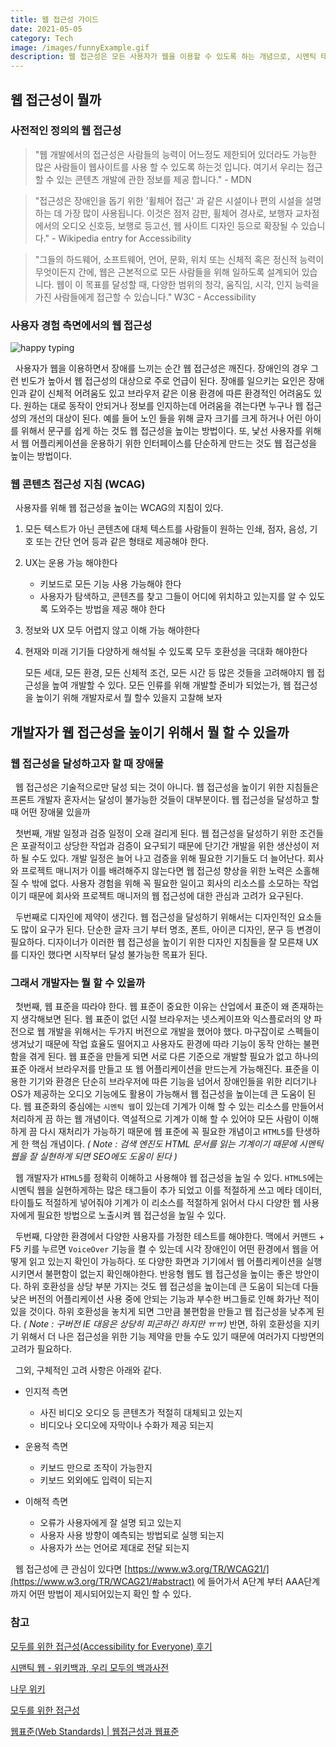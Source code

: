 ```yaml
---
title: 웹 접근성 가이드
date: 2021-05-05
category: Tech
image: /images/funnyExample.gif
description: 웹 접근성은 모든 사용자가 웹을 이용할 수 있도록 하는 개념으로, 시멘틱 태그 활용, 키보드 조작 지원, 대체 텍스트 제공 등을 통해 개선할 수 있다.
---
```


## 웹 접근성이 뭘까

### 사전적인 정의의 웹 접근성

> "웹 개발에서의 접근성은 사람들의 능력이 어느정도 제한되어 있더라도 가능한 많은 사람들이 웹사이트를 사용 할 수 있도록 하는것 입니다. 여기서 우리는 접근할 수 있는 콘텐츠 개발에 관한 정보를 제공 합니다." - MDN

> "접근성은 장애인을 돕기 위한 '휠체어 접근' 과 같은 시설이나 편의 시설을 설명하는 데 가장 많이 사용됩니다. 이것은 점저 감판, 휠체어 경사로, 보행자 교차점에서의 오디오 신호등, 보행로 등고선, 웹 사이트 디자인 등으로 확장될 수 있습니다." - Wikipedia entry for Accessibility

> "그들의 하드웨어, 소프트웨어, 언어, 문화, 위치 또는 신체적 혹은 정신적 능력이 무엇이든지 간에, 웹은 근본적으로 모든 사람들을 위해 일하도록 설계되어 있습니다. 웹이 이 목표를 달성할 때, 다양한 범위의 청각, 움직임, 시각, 인지 능력을 가진 사람들에게 접근할 수 있습니다." W3C - Accessibility

### 사용자 경험 측면에서의 웹 접근성

<Image
  src="/images/funnyExample.gif"
  alt="happy typing"
  width={500}
  height={500}
/>

&nbsp; 사용자가 웹을 이용하면서 장애를 느끼는 순간 웹 접근성은 깨진다. 장애인의 경우 그런 빈도가 높아서 웹 접근성의 대상으로 주로 언급이 된다. 장애를 일으키는 요인은 장애인과 같이 신체적 어려움도 있고 브라우저 같은 이용 환경에 따른 환경적인 어려움도 있다. 원하는 대로 동작이 안되거나 정보를 인지하는데 어려움을 겪는다면 누구나 웹 접근성의 개선의 대상이 된다. 예를 들어 노인 들을 위해 글자 크기를 크게 하거나 어린 아이를 위해서 문구를 쉽게 하는 것도 웹 접근성을 높이는 방법이다. 또, 낯선 사용자를 위해서 웹 어플리케이션을 운용하기 위한 인터페이스를 단순하게 만드는 것도 웹 접근성을 높이는 방법이다.

### 웹 콘텐츠 접근성 지침 (WCAG)

&nbsp; 사용자를 위해 웹 접근성을 높이는 WCAG의 지침이 있다.

1. 모든 텍스트가 아닌 콘텐츠에 대체 텍스트를 사람들이 원하는 인쇄, 점자, 음성, 기호 또는 간단 언어 등과 같은 형태로 제공해야 한다.
2. UX는 운용 가능 해야한다
   - 키보드로 모든 기능 사용 가능해야 한다
   - 사용자가 탐색하고, 콘텐츠를 찾고 그들이 어디에 위치하고 있는지를 알 수 있도록 도와주는 방법을 제공 해야 한다
3. 정보와 UX 모두 어렵지 않고 이해 가능 해야한다
4. 현재와 미래 기기들 다양하게 해석될 수 있도록 모두 호환성을 극대화 해야한다

   모든 세대, 모든 환경, 모든 신체적 조건, 모든 시간 등 많은 것들을 고려해야지 웹 접근성을 높여 개발할 수 있다. 모든 인류를 위해 개발할 준비가 되었는가, 웹 접근성을 높이기 위해 개발자로서 뭘 할수 있을지 고찰해 보자

## 개발자가 웹 접근성을 높이기 위해서 뭘 할 수 있을까

### 웹 접근성을 달성하고자 할 때 장애물

&nbsp; 웹 접근성은 기술적으로만 달성 되는 것이 아니다. 웹 접근성을 높이기 위한 지침들은 프론트 개발자 혼자서는 달성이 불가능한 것들이 대부분이다. 웹 접근성을 달성하고 할때 어떤 장애물 있을까

&nbsp; 첫번째, 개발 일정과 검증 일정이 오래 걸리게 된다. 웹 접근성을 달성하기 위한 조건들은 포괄적이고 상당한 작업과 검증이 요구되기 때문에 단기간 개발을 위한 생산성이 저하 될 수도 있다. 개발 일정은 늘어 나고 검증을 위해 필요한 기기들도 더 늘어난다. 회사와 프로젝트 매니저가 이를 배려해주지 않는다면 웹 접근성 향상을 위한 노력은 소홀해 질 수 밖에 없다. 사용자 경험을 위해 꼭 필요한 일이고 회사의 리소스를 소모하는 작업이기 때문에 회사와 프로젝트 매니저의 웹 접근성에 대한 관심과 고려가 요구된다.

&nbsp; 두번째로 디자인에 제약이 생긴다. 웹 접근성을 달성하기 위해서는 디자인적인 요소들도 많이 요구가 된다. 단순한 글자 크기 부터 명조, 폰트, 아이콘 디자인, 문구 등 변경이 필요하다. 디자이너가 이러한 웹 접근성을 높이기 위한 디자인 지침들을 잘 모른채 UX 를 디자인 했다면 시작부터 달성 불가능한 목표가 된다.

### 그래서 개발자는 뭘 할 수 있을까

&nbsp; 첫번째, 웹 표준을 따라야 한다. 웹 표준이 중요한 이유는 산업에서 표준이 왜 존재하는지 생각해보면 된다. 웹 표준이 없던 시절 브라우저는 넷스케이프와 익스플로러의 양 파전으로 웹 개발을 위해서는 두가지 버전으로 개발을 했어야 했다. 마구잡이로 스펙들이 생겨났기 때문에 작업 효율도 떨어지고 사용자도 환경에 따라 기능이 동작 안하는 불편함을 겪게 된다. 웹 표준을 만들게 되면 서로 다른 기준으로 개발할 필요가 없고 하나의 표준 아래서 브라우저를 만들고 또 웹 어플리케이션을 만드는게 가능해진다. 표준을 이용한 기기와 환경은 단순히 브라우저에 따른 기능을 넘어서 장애인들을 위한 리더기나 OS가 제공하는 오디오 기능에도 활용이 가능해서 웹 접근성을 높이는데 큰 도움이 된다. 웹 표준화의 중심에는 `시멘틱 웹`이 있는데 기계가 이해 할 수 있는 리소스를 만들어서 처리하게 끔 하는 웹 개념이다. 역설적으로 기계가 이해 할 수 있어야 모든 사람이 이해하게 끔 다시 재처리가 가능하기 때문에 웹 표준에 꼭 필요한 개념이고 `HTML5`를 탄생하게 한 핵심 개념이다. _( Note : 검색 엔진도 HTML 문서를 읽는 기계이기 때문에 시멘틱 웹을 잘 실현하게 되면 SEO에도 도움이 된다 )_

&nbsp; 웹 개발자가 `HTML5`를 정확히 이해하고 사용해야 웹 접근성을 높일 수 있다. `HTML5`에는 시멘틱 웹을 실현하게하는 많은 태그들이 추가 되었고 이를 적절하게 쓰고 메타 데이터, 타이틀도 적절하게 넣어줘야 기계가 이 리소스를 적절하게 읽어서 다시 다양한 웹 사용자에게 필요한 방법으로 노출시켜 웹 접근성을 높일 수 있다.

&nbsp; 두번째, 다양한 환경에서 다양한 사용자를 가정한 테스트를 해야한다. 맥에서 커맨드 + F5 키를 누르면 `VoiceOver` 기능을 켤 수 있는데 시각 장애인이 어떤 환경에서 웹을 어떻게 읽고 있는지 확인이 가능하다. 또 다양한 화면과 기기에서 웹 어플리케이션을 실행 시키면서 불편함이 없는지 확인해야한다. 반응형 웹도 웹 접근성을 높이는 좋은 방안이다. 하위 호환성을 상당 부분 가지는 것도 웹 접근성을 높이는데 큰 도움이 되는데 다들 낮은 버전의 어플리케이션 사용 중에 안되는 기능과 부수한 버그들로 인해 화가난 적이 있을 것이다. 하위 호환성을 놓치게 되면 그만큼 불편함을 만들고 웹 접근성을 낮추게 된다. _( Note : 구버전 IE 대응은 상당히 피곤하긴 하지만 ㅠㅠ)_ 반면, 하위 호환성을 지키기 위해서 더 나은 접근성을 위한 기능 제약을 만들 수도 있기 때문에 여러가지 다방면의 고려가 필요하다.

&nbsp; 그외, 구체적인 고려 사항은 아래와 같다.

- 인지적 측면
  - 사진 비디오 오디오 등 콘텐츠가 적절히 대체되고 있는지
  - 비디오나 오디오에 자막이나 수화가 제공 되는지
- 운용적 측면
  - 키보드 만으로 조작이 가능한지
  - 키보드 외외에도 입력이 되는지
- 이해적 측면

  - 오류가 사용자에게 잘 설명 되고 있는지
  - 사용자 사용 방향이 예측되는 방법되로 실행 되는지
  - 사용자가 쓰는 언어로 제대로 전달 되는지

&nbsp; 웹 접근성에 큰 관심이 있다면 [https://www.w3.org/TR/WCAG21/](https://www.w3.org/TR/WCAG21/#abstract) 에 들어가서 A단계 부터 AAA단계까지 어떤 방법이 제시되어있는지 확인 할 수 있다.

### 참고

[모두를 위한 접근성(Accessibility for Everyone) 후기](https://medium.com/@uxphilosophy_/%EB%AA%A8%EB%91%90%EB%A5%BC-%EC%9C%84%ED%95%9C-%EC%A0%91%EA%B7%BC%EC%84%B1-accessibility-for-everyone-%ED%9B%84%EA%B8%B0-e8d865a5dd9b)

[시맨틱 웹 - 위키백과, 우리 모두의 백과사전](https://ko.wikipedia.org/wiki/%EC%8B%9C%EB%A7%A8%ED%8B%B1_%EC%9B%B9)

[나무 위키](https://namu.wiki/w/%EC%9B%B9%20%ED%91%9C%EC%A4%80#s-4)

[모두를 위한 접근성](https://euncho.medium.com/%EB%AA%A8%EB%91%90%EB%A5%BC-%EC%9C%84%ED%95%9C-%EC%A0%91%EA%B7%BC%EC%84%B1-cd2045b70f02)

[웹표준(Web Standards) | 웹접근성과 웹표준](https://seulbinim.github.io/WSA/standards.html)
